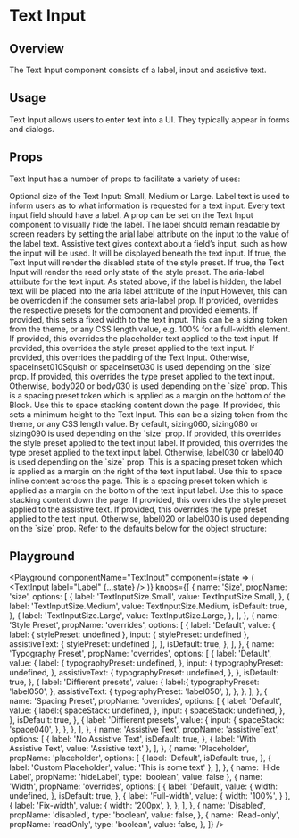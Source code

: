 

# Text Input

## Overview

The Text Input component consists of a label, input and assistive text.

## Usage

Text Input allows users to enter text into a UI. They typically appear in forms and dialogs.


## Props

Text Input has a number of props to facilitate a variety of uses:

<LegacyBlock marginTop="sizing040">
  <Prop name="size" type="TextInputSize" enum={TextInputSize}
    default={TextInputSize.Medium}>
    Optional size of the Text Input: Small, Medium or Large.
  </Prop>
  <Prop name="label" type="string" required>
    Label text is used to inform users as to what information is requested for a text input. Every text input field should have a label.
  </Prop>
  <Prop name="hideLabel" type="boolean" default={false}>
    A prop can be set on the Text Input component to visually hide the label. 
    The label should remain readable by screen readers by setting the arial label attribute on the input to the value of the label text.
  </Prop>
  <Prop name="assistiveText" type="string">
    Assistive text gives context about a field’s input, such as how the input will be used. It will be displayed beneath the text input. 
  </Prop>
  <Prop name="disabled" type="boolean" default={false}>
    If true, the Text Input will render the disabled state of the style preset.
  </Prop>
  <Prop name="readOnly" type="boolean" default={false}>
    If true, the Text Input will render the read only state of the style preset.
  </Prop>
  <Prop name="ariaLabel" type="string">
    The aria-label attribute for the text input. 
    As stated above, if the label is hidden, the label text will be placed into the aria label attribute of the input
    However, this can be overridden if the consumer sets aria-label prop.
  </Prop>
  <Prop name="overrides" type="object">
    If provided, overrides the respective presets for the component and provided elements.
    <Prop name="width" type="SizingKeys | string">
      If provided, this sets a fixed width to the text input. This can be a sizing token
      from the theme, or any CSS length value, e.g. 100% for a full-width element.
    </Prop>
    <Prop name="input" type="object">
      <Prop name="placeholder" type="string" default="Placeholder">
        If provided, this overrides the placeholder text applied to the text input.
      </Prop>
      <Prop name="stylePreset" type="string" default="textInput">
        If provided, this overrides the style preset applied to the text input.
      </Prop>
      <Prop name="padding" type="PaddingPresetKeys">
        If provided, this overrides the padding of the Text Input. Otherwise,
        spaceInset010Squish or spaceInset030 is used depending on the `size`
        prop.
      </Prop>
      <Prop name="typographyPreset" type="string">
        If provided, this overrides the type preset applied to the text input. Otherwise,
        body020 or body030 is used depending on the `size` prop.
      </Prop>
      <Prop name="spaceStack" type="SpacingPresetKeys">
        This is a spacing preset token which is applied as a margin on the bottom of
        the Block. Use this to space stacking content down the page.
      </Prop>
      <Prop name="minHeight" type="SizingKeys | string">
        If provided, this sets a minimum height to the Text Input. This can be a sizing
        token from the theme, or any CSS length value. By default, sizing060,
        sizing080 or sizing090 is used depending on the `size` prop.
      </Prop>
    </Prop>
    <Prop name="inputLabel" type="object">
      <Prop name="stylePreset" type="string" default="textinputLabel">
        If provided, this overrides the style preset applied to the text input label.
      </Prop>
      <Prop name="typographyPreset" type="string">
        If provided, this overrides the type preset applied to the text input label. Otherwise,
        label030 or label040 is used depending on the `size` prop.
      </Prop>
      <Prop name="spaceInline" type="SpacingPresetKeys">
        This is a spacing preset token which is applied as a margin on the right of
        the text input label. Use this to space inline content across the page.
      </Prop>
      <Prop name="spaceStack" type="SpacingPresetKeys">
        This is a spacing preset token which is applied as a margin on the bottom of
        the text input label. Use this to space stacking content down the page.
      </Prop>
    </Prop>
    <Prop name="assistiveText" type="object">
      <Prop name="stylePreset" type="string">
        If provided, this overrides the style preset applied to the assistive text.
      </Prop>
      <Prop name="typographyPreset" type="string">
        If provided, this overrides the type preset applied to the text input. Otherwise,
        label020 or label030 is used depending on the `size` prop.
      </Prop>
    </Prop>
    Refer to the defaults below for the object structure:
    <CodeFromDefaultPresets componentName="textInput" />
  </Prop>
</LegacyBlock>

## Playground

<Playground
  componentName="TextInput"
  component={state => (
    <TextInput label="Label" {...state} />
  )}
  knobs={[
    {
      name: 'Size',
      propName: 'size',
      options: [
        {
          label: 'TextInputSize.Small',
          value: TextInputSize.Small,
        },
        {
          label: 'TextInputSize.Medium',
          value: TextInputSize.Medium,
          isDefault: true,
        },
        {
          label: 'TextInputSize.Large',
          value: TextInputSize.Large,
        },
      ],
    },
    {
      name: 'Style Preset',
      propName: 'overrides',
      options: [
        {
          label: 'Default',
          value: {
            label: {
              stylePreset: undefined
            },
            input: {
              stylePreset: undefined
            },
            assistiveText: {
              stylePreset: undefined
            },
          },
          isDefault: true,
        },
      ],
    }, 
    {
      name: 'Typography Preset',
      propName: 'overrides',
      options: [
        {
          label: 'Default',
          value: {
            label: {
              typographyPreset: undefined,
            },
            input: {
              typographyPreset: undefined,
            },
            assistiveText: {
              typographyPreset: undefined,
            },
          },
          isDefault: true,
        },
        {
          label: 'Diffierent presets',
          value: {
            label:{
              typographyPreset: 'label050',
            },
            assistiveText: {
              typographyPreset: 'label050',
            },
          },
        },
      ],
    },
    {
      name: 'Spacing Preset',
      propName: 'overrides',
      options: [
        {
          label: 'Default',
          value: {
            label:{
              spaceStack: undefined,
            },
            input: {
              spaceStack: undefined,
            },
          },
          isDefault: true,
        },
        {
          label: 'Diffierent presets',
          value: {
            input: {
              spaceStack: 'space040',
            },
          },
        },
      ],
    },
    {
      name: 'Assistive Text',
      propName: 'assistiveText',
      options: [
        {
          label: 'No Assistive Text',
          isDefault: true,
        },
        {
          label: 'With Assistive Text',
          value: 'Assistive text'
        },
      ],
    },
    {
      name: 'Placeholder',
      propName: 'placeholder',
      options: [
        {
          label: 'Default',
          isDefault: true,
        },
        {
          label: 'Custom Placeholder',
          value: 'This is some text'
        },
      ],
    },
    {
      name: 'Hide Label',
      propName: 'hideLabel',
      type: 'boolean',
      value: false
    },
    {
      name: 'Width',
      propName: 'overrides',
      options: [
        {
          label: 'Default',
          value: {
            width: undefined,
          },
          isDefault: true,
        },
        {
          label: 'Full-width',
          value: {
            width: '100%',
          }
        },
        {
          label: 'Fix-width',
          value: {
            width: '200px',
          },
        },
      ],
    },
    {
      name: 'Disabled',
      propName: 'disabled',
      type: 'boolean',
      value: false,
    },
    {
      name: 'Read-only',
      propName: 'readOnly',
      type: 'boolean',
      value: false,
    },
  ]}
/>
